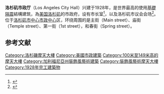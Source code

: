 {{Infobox building
| name               = 洛杉磯市政廳
| image              = Los Angeles City Hall (color) edit1.jpg
| image_size         = 250px
| location           = [[美國|美國]]，[[加利福尼亞州|加利福尼亞州]]，[[洛杉磯|洛杉磯]]，北春天街200號
| latd               = 34.0536
| longd              = -118.2430
| iso_region         = US-CA
| coordinates_display= title
| start_date         = 1926年
| completion_date    = 1928年
| building_type      = 政府辦公樓
| roof               = {{convert|138|m|abbr=on}}
| floor_count        = 32
| cost               =
| floor_area         = {{convert|79510|m2|abbr=on}}
| architect          = [[約翰·C·奧斯丁|奧斯丁]]，[[約翰·帕金森|帕金森]]和[[阿爾伯特·馬丁|馬丁]]
| structural_engineer= Nabih Youssef Associates
| main_contractor    =[[Lend_Lease_Project_Management_&_Construction|Bovis Lend Lease]]
| developer          =
| owner              = 洛杉磯市政府
| management         = 洛杉磯市政府
| embedded           = {{Designation list|embed=yes|designation1=Los Angeles|designation1_date=1976年3月24日|designation1_number=150}}
| references         = <ref>{{emporis|116465}}</ref><ref>{{Skyscraperpage|6044}}</ref><ref>{{Structurae|s0009372}}</ref>
}}
'''洛杉矶市政厅'''（Los Angeles City Hall）兴建于1928年，是世界最高的使用[[基礎隔震|基礎隔震]]結構建筑，為[[美国|美国]][[洛杉矶|洛杉矶]]的市政府，设有市长室<ref>{{Cite web |url=http://www.lacity.org/mayor/myrwm.htm |title=Mayor's Office |access-date=2010-03-02 |archive-date=2012-01-12 |archive-url=https://web.archive.org/web/20120112091519/http://www.lacity.org/mayor/myrwm.htm |dead-url=yes }}</ref>，以及洛杉矶市议会会场<ref>{{Cite web |url=http://www.lacity.org/council.htm |title=City Website |access-date=2010-03-02 |archive-date=2015-01-10 |archive-url=https://web.archive.org/web/20150110071041/http://www.lacity.org/council.htm |dead-url=yes }}</ref>。位于[[洛杉矶市中心|洛杉矶市中心]][[市政中心_(洛杉矶)|市政中心]]区，环绕周围的是主街（Main street）、庙街（Temple street）、第一街（1st street），和春街（Spring street）。

== 参考文献 ==
{{reflist}}

{{commonscat|Los Angeles City Hall}}

[[Category:洛杉磯摩天大樓|Category:洛杉磯摩天大樓]]
[[Category:美國市政建築|Category:美國市政建築]]
[[Category:100米至149米高的摩天大樓|Category:100米至149米高的摩天大樓]]
[[Category:加利福尼亞州裝飾風藝術建築|Category:加利福尼亞州裝飾風藝術建築]]
[[Category:裝飾風藝術摩天大樓|Category:裝飾風藝術摩天大樓]]
[[Category:1928年完工建築物|Category:1928年完工建築物]]